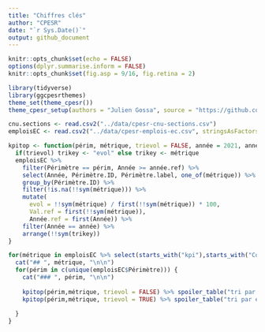 ```yaml
---
title: "Chiffres clés"
author: "CPESR"
date: "`r Sys.Date()`"
output: github_document
---
```


```r
knitr::opts_chunk$set(echo = FALSE)
options(dplyr.summarise.inform = FALSE)
knitr::opts_chunk$set(fig.asp = 9/16, fig.retina = 2)

library(tidyverse)
library(ggcpesrthemes)
theme_set(theme_cpesr())
theme_cpesr_setup(authors = "Julien Gossa", source = "https://github.com/cpesr/RFC/")

cnu.sections <- read.csv2("../data/cpesr-cnu-sections.csv")
emploisEC <- read.csv2("../data/cpesr-emplois-ec.csv", stringsAsFactors = TRUE) 
```


```r
kpitop <- function(périm, métrique, trievol = FALSE, année = 2021, année.ref = 2010) {
  if(trievol) trikey <- "evol" else trikey <- métrique
  emploisEC %>%
    filter(Périmètre == périm, Année >= année.ref) %>%
    select(Année, Périmètre.ID, Périmètre.label, one_of(métrique)) %>%
    group_by(Périmètre.ID) %>%
    filter(!is.na(!!sym(métrique))) %>%
    mutate(
      evol = !!sym(métrique) / first(!!sym(métrique)) * 100,
      Val.ref = first(!!sym(métrique)),
      Année.ref = first(Année)) %>%
    filter(Année == année) %>% 
    arrange(!!sym(trikey))
}

for(métrique in emploisEC %>% select(starts_with("kpi"),starts_with("Contexte"),starts_with("Concours"),starts_with("Qualification"),starts_with("Effectif")) %>% names()) {
  cat("## ", métrique, "\n\n") 
  for(périm in c(unique(emploisEC$Périmètre))) {
    cat("### ", périm, "\n\n") 
    
    kpitop(périm,métrique, trievol = FALSE) %>% spoiler_table("tri par valeur", trim = Inf)
    kpitop(périm,métrique, trievol = TRUE) %>% spoiler_table("tri par évol", trim = Inf)
    
  }
}


```